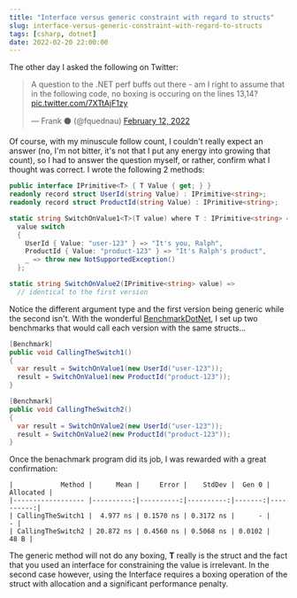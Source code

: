 ```yaml
---
title: "Interface versus generic constraint with regard to structs"
slug: interface-versus-generic-constraint-with-regard-to-structs
tags: [csharp, dotnet]
date: 2022-02-20 22:00:00
---
```



The other day I asked the following on Twitter:

<Tweet>
  <blockquote class="twitter-tweet"><p lang="en" dir="ltr">A question to the .NET perf buffs out there - am I right to assume that in the following code, no boxing is occuring on the lines 13,14? <a href="https://t.co/7XTtAjF1zy">pic.twitter.com/7XTtAjF1zy</a></p>&mdash; Frank ⚫ (@fquednau) <a href="https://twitter.com/fquednau/status/1492616149980389376?ref_src=twsrc%5Etfw">February 12, 2022</a></blockquote> <script async src="https://platform.twitter.com/widgets.js" charset="utf-8"></script>
</Tweet>

Of course, with my minuscule follow count, I couldn't really expect an answer (no, I'm not bitter, it's not that I put any energy into growing that count), so I had to answer the question myself, or rather, confirm what I thought was correct. I wrote the following 2 methods:

```csharp
public interface IPrimitive<T> { T Value { get; } }
readonly record struct UserId(string Value) : IPrimitive<string>;
readonly record struct ProductId(string Value) : IPrimitive<string>;

static string SwitchOnValue1<T>(T value) where T : IPrimitive<string> =>
  value switch
  {
    UserId { Value: "user-123" } => "It's you, Ralph",
    ProductId { Value: "product-123" } => "It's Ralph's product",
    _ => throw new NotSupportedException()
  };

static string SwitchOnValue2(IPrimitive<string> value) =>
  // identical to the first version
```
Notice the different argument type and the first version being generic while the second isn't.
With the wonderful [BenchmarkDotNet][1], I set up two benchmarks that would call each version with the same structs...

```csharp
[Benchmark]
public void CallingTheSwitch1()
{
  var result = SwitchOnValue1(new UserId("user-123"));
  result = SwitchOnValue1(new ProductId("product-123"));
}

[Benchmark]
public void CallingTheSwitch2()
{
  var result = SwitchOnValue2(new UserId("user-123"));
  result = SwitchOnValue2(new ProductId("product-123"));
}
```

Once the benachmark program did its job, I was rewarded with a great confirmation:

```
|            Method |      Mean |     Error |    StdDev |  Gen 0 | Allocated |
|------------------ |----------:|----------:|----------:|-------:|----------:|
| CallingTheSwitch1 |  4.977 ns | 0.1570 ns | 0.3172 ns |      - |         - |
| CallingTheSwitch2 | 20.872 ns | 0.4560 ns | 0.5068 ns | 0.0102 |      48 B |
```

The generic method will not do any boxing, **T** really is the struct and the fact that
you used an interface for constraining the value is irrelevant.
In the second case however, using the Interface requires a boxing operation of the struct
with allocation and a significant performance penalty.

[1]: https://benchmarkdotnet.org/articles/overview.html